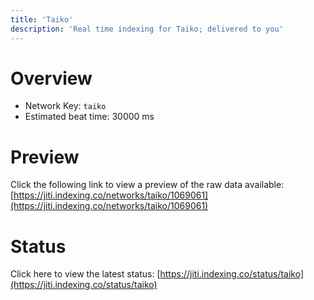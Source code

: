 ```yaml
---
title: 'Taiko'
description: 'Real time indexing for Taiko; delivered to you'
---
```


# Overview
- Network Key: `taiko`
- Estimated beat time: 30000 ms

# Preview
Click the following link to view a preview of the raw data available: [https://jiti.indexing.co/networks/taiko/1069061](https://jiti.indexing.co/networks/taiko/1069061)

# Status
Click here to view the latest status: [https://jiti.indexing.co/status/taiko](https://jiti.indexing.co/status/taiko)
